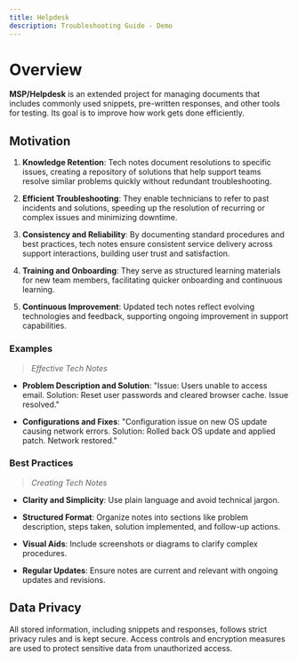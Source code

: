 ```yaml
---
title: Helpdesk
description: Troubleshooting Guide - Demo
---
```





# Overview

**MSP/Helpdesk** is an extended project for managing documents that includes commonly used snippets, pre-written responses, and other tools for testing. Its goal is to improve how work gets done efficiently.

## Motivation


1. **Knowledge Retention**: Tech notes document resolutions to specific issues, creating a repository of solutions that help support teams resolve similar problems quickly without redundant troubleshooting.

2. **Efficient Troubleshooting**: They enable technicians to refer to past incidents and solutions, speeding up the resolution of recurring or complex issues and minimizing downtime.

3. **Consistency and Reliability**: By documenting standard procedures and best practices, tech notes ensure consistent service delivery across support interactions, building user trust and satisfaction.

4. **Training and Onboarding**: They serve as structured learning materials for new team members, facilitating quicker onboarding and continuous learning.

5. **Continuous Improvement**: Updated tech notes reflect evolving technologies and feedback, supporting ongoing improvement in support capabilities.


### Examples 

> _Effective Tech Notes_

- **Problem Description and Solution**: "Issue: Users unable to access email. Solution: Reset user passwords and cleared browser cache. Issue resolved."
  
- **Configurations and Fixes**: "Configuration issue on new OS update causing network errors. Solution: Rolled back OS update and applied patch. Network restored."

### Best Practices

> _Creating Tech Notes_

- **Clarity and Simplicity**: Use plain language and avoid technical jargon.
  
- **Structured Format**: Organize notes into sections like problem description, steps taken, solution implemented, and follow-up actions.

- **Visual Aids**: Include screenshots or diagrams to clarify complex procedures.

- **Regular Updates**: Ensure notes are current and relevant with ongoing updates and revisions.



## Data Privacy
All stored information, including snippets and responses, follows strict privacy rules and is kept secure. Access controls and encryption measures are used to protect sensitive data from unauthorized access.

